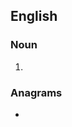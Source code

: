 ==English==

===Noun===
{{head|en|noun form}}

# {{plural of|en|deodar}}

===Anagrams===
* {{anagrams|en|a=addeors|odds are}}